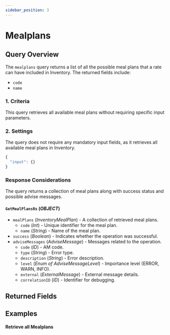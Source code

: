 ```yaml
---
sidebar_position: 3
---
```





# Mealplans

## Query Overview

The `mealplans` query returns a list of all the possible meal plans that a rate can have included in Inventory. The returned fields include:

* `code`
* `name`

### 1. Criteria

This query retrieves all available meal plans without requiring specific input parameters.

### 2. Settings

The query does not require any mandatory input fields, as it retrieves all available meal plans in Inventory.

```js
{
  "input": {}
}
```

### Response Considerations

The query returns a collection of meal plans along with success status and possible advise messages.

#### `GetMealPlansRs` (*OBJECT*)
* `mealPlans` (*InventoryMealPlan*) - A collection of retrieved meal plans.
    * `code` (*Int*) - Unique identifier for the meal plan.
    * `name` (*String*) - Name of the meal plan.
* `success` (*Boolean*) - Indicates whether the operation was successful.
* `adviseMessages` (*AdviseMessage*) - Messages related to the operation.
    * `code` (*ID*) - AM code.
    * `type` (*String*) - Error type.
    * `description` (*String*) - Error description.
    * `level` (*Enum of AdviseMessageLevel*) - Importance level (ERROR, WARN, INFO).
    * `external` (*ExternalMessage*) - External message details.
    * `correlationID` (*ID*) - Identifier for debugging.







## Returned Fields

<GetMealPlansRs />


## Examples

#### Retrieve all Mealplans

<GraphqlSample query={mealplansQuery} />